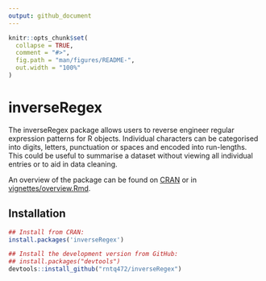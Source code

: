 ```yaml
---
output: github_document
---
```


<!-- README.md is generated from README.Rmd. Please edit that file -->

```r
knitr::opts_chunk$set(
  collapse = TRUE,
  comment = "#>",
  fig.path = "man/figures/README-",
  out.width = "100%"
)
```
# inverseRegex

The inverseRegex package allows users to reverse engineer regular expression patterns for R objects. Individual characters can be categorised into digits, letters, punctuation or spaces and encoded into run-lengths. This could be useful to summarise a dataset without viewing all individual entries or to aid in data cleaning.

An overview of the package can be found on [CRAN](https://CRAN.R-project.org/package=inverseRegex/vignettes/overview.html) or in [vignettes/overview.Rmd](https://github.com/rntq472/inverseRegex/blob/master/vignettes/overview.Rmd).

## Installation

``` r
## Install from CRAN:
install.packages('inverseRegex')

## Install the development version from GitHub:
## install.packages("devtools")
devtools::install_github("rntq472/inverseRegex")

```

